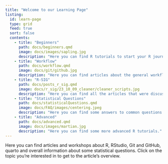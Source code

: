 ```yaml
---
title: "Welcome to our Learning Page"
listing:
  id: learn-page
  type: grid
  feed: true
  sort: false
  contents:
    - title: "Beginners"
      path: docs/beginners.qmd
      image: docs/images/sapling.jpg
      description: "Here you can find R tutorials to start your R journey."
    - title: "Workflow"
      path: docs/workflow.qmd
      image: docs/git/github.jpg
      description: "Here you can find articles about the general workflow when working with RStudio or Github."
    - title: "R-SIG"
      path: docs/posts_r_sig.qmd
      image: docs/r_sig/23_10_09_cleaner/cleaner_scripts.jpg
      description: "Here you can find all the articles that were discussed in R-SIG."
    - title: "Statistical Questions"
      path: docs/statisticalQuestions.qmd
      image: docs/FAQ/images/centering.jpeg
      description: "Here you can find some answers to common questions about statistics or our r-packages." 
    - title: "Advanced"
      path: docs/advanced.qmd
      image: docs/images/martian.jpg
      description: "Here you can find some more advanced R tutorials."
---
```


Here you can find articles and workshops about R, RStudio, Git and GitHub, quarto and overall information about some statistical questions. Click on the topic you're interested in to get to the article's overview.

::: {learn-page}
:::

